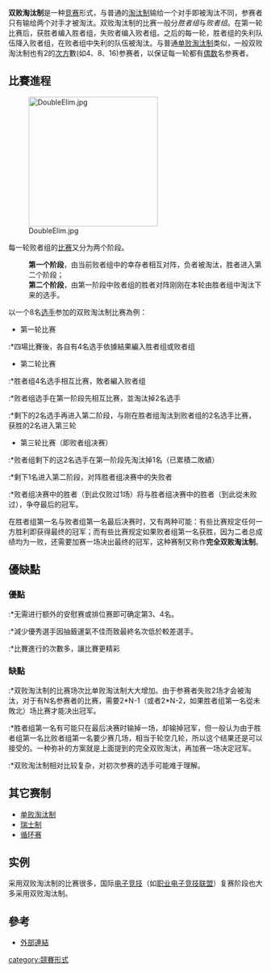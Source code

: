 {{unreferenced|time=2017-01-23T11:21:44+00:00}}
{{expand English|time=2019-05-21}}
'''双败淘汰制'''是一种[[競賽|竞赛]]形式，与普通的[[淘汰制|淘汰制]]输给一个对手即被淘汰不同，参赛者只有输给两个对手才被淘汰。双败淘汰制的比赛一般分''胜者组''与''败者组''。在第一轮比赛后，获胜者编入胜者组，失败者编入败者组。之后的每一轮，胜者组的失利队伍降入败者组，在败者组中失利的队伍被淘汰。与普通[[淘汰制|单败淘汰制]]类似，一般双败淘汰制也有2的[[次方|次方]]數(如4、8、16)参赛者，以保证每一轮都有[[奇偶性_(数学)|偶数]]名参赛者。

==比賽進程==
[[File:DoubleElim.jpg|256px]]

每一轮败者组的[[比赛|比赛]]又分为两个阶段。

:'''第一个阶段'''，由当前败者组中的幸存者相互对阵，负者被淘汰，胜者进入第二个阶段；
:'''第二个阶段'''，由第一阶段中败者组的胜者对阵刚刚在本轮由胜者组中淘汰下来的选手。

以一个8名[[选手|选手]]参加的双败淘汰制比赛為例：
*第一轮比赛
:*四場比賽後，各自有4名选手依據結果編入胜者组或败者组
*第二轮比赛
:*胜者组4名选手相互比赛，敗者編入败者组
:*败者组选手在第一阶段先相互比赛，並淘汰掉2名选手
:*剩下的2名选手再进入第二阶段，与刚在胜者组淘汰到败者组的2名选手比赛，获胜的2名进入第三轮
*第三轮比赛（即败者组决赛）
:*败者组剩下的这2名选手在第一阶段先淘汰掉1名（已累積二敗績）
:*剩下1名进入第二阶段，对阵胜者组决赛中的失败者
:*败者组决赛中的胜者（到此仅败过1场）将与胜者组决赛中的胜者（到此從未败过），争夺最后的冠军。


在胜者组第一名与败者组第一名最后决赛时，又有两种可能：有些比赛规定任何一方胜利即获得最终的冠军；而有些比赛规定如果败者组第一名获胜，因为二者总成绩均为一败，还需要加赛一场决出最终的冠军，这种赛制又称作'''完全双败淘汰制'''。

==優缺點==
===優點===
:*无需进行额外的安慰赛或排位赛即可确定第3、4名。
:*減少優秀選手因抽籤運氣不佳而致最終名次低於較差選手。
:*比賽進行的次數多，讓比賽更精彩

===缺點===
:*双败淘汰制的比赛场次比单败淘汰制大大增加。由于参赛者失败2场才会被淘汰，对于有N名参赛者的比赛，需要2*N-1（或者2*N-2，如果胜者组第一名從未敗北）场比赛才能决出冠军。
:*胜者组第一名有可能只在最后决赛时输掉一场，却输掉冠军，但一般认为由于胜者组第一名比败者组第一名要少赛几场，相当于轮空几轮，所以这个结果还是可以接受的。一种弥补的方案就是上面提到的完全双败淘汰，再加赛一场决定冠军。
:*双败淘汰制相对比较复杂，对初次参赛的选手可能难于理解。

==其它赛制==
*[[单败淘汰制|单败淘汰制]]
*[[瑞士制|瑞士制]]
*[[循环赛|循环赛]]

==实例==
采用双败淘汰制的比赛很多，国际[[电子竞技|电子竞技]]（如[[CPL|职业电子竞技联盟]]）复赛阶段也大多采用双败淘汰制。

==參考==
*[http://cnc7.km.edu.tw/classweb/DocumentDocument.php?teacher_id=497&document_id=1698 外部連結]{{Wayback|url=http://cnc7.km.edu.tw/classweb/DocumentDocument.php?teacher_id=497&document_id=1698 |date=20070929084241 }}

[[category:競賽形式|category:競賽形式]]